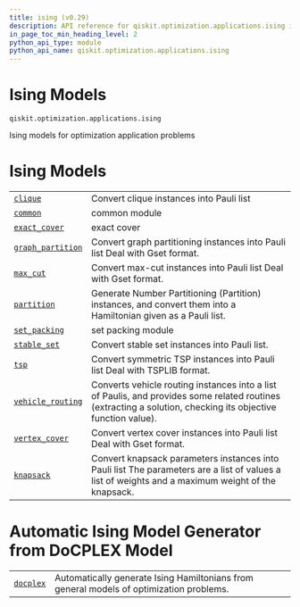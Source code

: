 ```yaml
---
title: ising (v0.29)
description: API reference for qiskit.optimization.applications.ising in qiskit v0.29
in_page_toc_min_heading_level: 2
python_api_type: module
python_api_name: qiskit.optimization.applications.ising
---
```


<span id="module-qiskit.optimization.applications.ising" />

<span id="qiskit-optimization-applications-ising" />

<span id="ising-models-qiskit-optimization-applications-ising" />

# Ising Models

`qiskit.optimization.applications.ising`

Ising models for optimization application problems

# Ising Models

|                                                                                                                                                                                                    |                                                                                                                                                              |
| -------------------------------------------------------------------------------------------------------------------------------------------------------------------------------------------------- | ------------------------------------------------------------------------------------------------------------------------------------------------------------ |
| [`clique`](qiskit.optimization.applications.ising.clique#module-qiskit.optimization.applications.ising.clique "qiskit.optimization.applications.ising.clique")                                     | Convert clique instances into Pauli list                                                                                                                     |
| [`common`](qiskit.optimization.applications.ising.common#module-qiskit.optimization.applications.ising.common "qiskit.optimization.applications.ising.common")                                     | common module                                                                                                                                                |
| [`exact_cover`](qiskit.optimization.applications.ising.exact_cover#module-qiskit.optimization.applications.ising.exact_cover "qiskit.optimization.applications.ising.exact_cover")                 | exact cover                                                                                                                                                  |
| [`graph_partition`](qiskit.optimization.applications.ising.graph_partition#module-qiskit.optimization.applications.ising.graph_partition "qiskit.optimization.applications.ising.graph_partition") | Convert graph partitioning instances into Pauli list Deal with Gset format.                                                                                  |
| [`max_cut`](qiskit.optimization.applications.ising.max_cut#module-qiskit.optimization.applications.ising.max_cut "qiskit.optimization.applications.ising.max_cut")                                 | Convert max-cut instances into Pauli list Deal with Gset format.                                                                                             |
| [`partition`](qiskit.optimization.applications.ising.partition#module-qiskit.optimization.applications.ising.partition "qiskit.optimization.applications.ising.partition")                         | Generate Number Partitioning (Partition) instances, and convert them into a Hamiltonian given as a Pauli list.                                               |
| [`set_packing`](qiskit.optimization.applications.ising.set_packing#module-qiskit.optimization.applications.ising.set_packing "qiskit.optimization.applications.ising.set_packing")                 | set packing module                                                                                                                                           |
| [`stable_set`](qiskit.optimization.applications.ising.stable_set#module-qiskit.optimization.applications.ising.stable_set "qiskit.optimization.applications.ising.stable_set")                     | Convert stable set instances into Pauli list.                                                                                                                |
| [`tsp`](qiskit.optimization.applications.ising.tsp#module-qiskit.optimization.applications.ising.tsp "qiskit.optimization.applications.ising.tsp")                                                 | Convert symmetric TSP instances into Pauli list Deal with TSPLIB format.                                                                                     |
| [`vehicle_routing`](qiskit.optimization.applications.ising.vehicle_routing#module-qiskit.optimization.applications.ising.vehicle_routing "qiskit.optimization.applications.ising.vehicle_routing") | Converts vehicle routing instances into a list of Paulis, and provides some related routines (extracting a solution, checking its objective function value). |
| [`vertex_cover`](qiskit.optimization.applications.ising.vertex_cover#module-qiskit.optimization.applications.ising.vertex_cover "qiskit.optimization.applications.ising.vertex_cover")             | Convert vertex cover instances into Pauli list Deal with Gset format.                                                                                        |
| [`knapsack`](qiskit.optimization.applications.ising.knapsack#module-qiskit.optimization.applications.ising.knapsack "qiskit.optimization.applications.ising.knapsack")                             | Convert knapsack parameters instances into Pauli list The parameters are a list of values a list of weights and a maximum weight of the knapsack.            |

# Automatic Ising Model Generator from DoCPLEX Model

|                                                                                                                                                                    |                                                                                         |
| ------------------------------------------------------------------------------------------------------------------------------------------------------------------ | --------------------------------------------------------------------------------------- |
| [`docplex`](qiskit.optimization.applications.ising.docplex#module-qiskit.optimization.applications.ising.docplex "qiskit.optimization.applications.ising.docplex") | Automatically generate Ising Hamiltonians from general models of optimization problems. |

